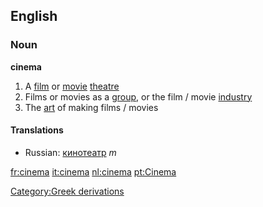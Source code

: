 ==English==
===Noun===
{{wikipedia}}
'''cinema'''
#A [[film]] or [[movie]] [[theatre]]
#Films or movies as a [[group]], or the film / movie [[industry]]
#The [[art]] of making films / movies
[[Category:Greek derivations]]

====Translations====
*Russian: [[кинотеатр]] ''m''

[[fr:cinema]]
[[it:cinema]]
[[nl:cinema]]
[[pt:Cinema]]
